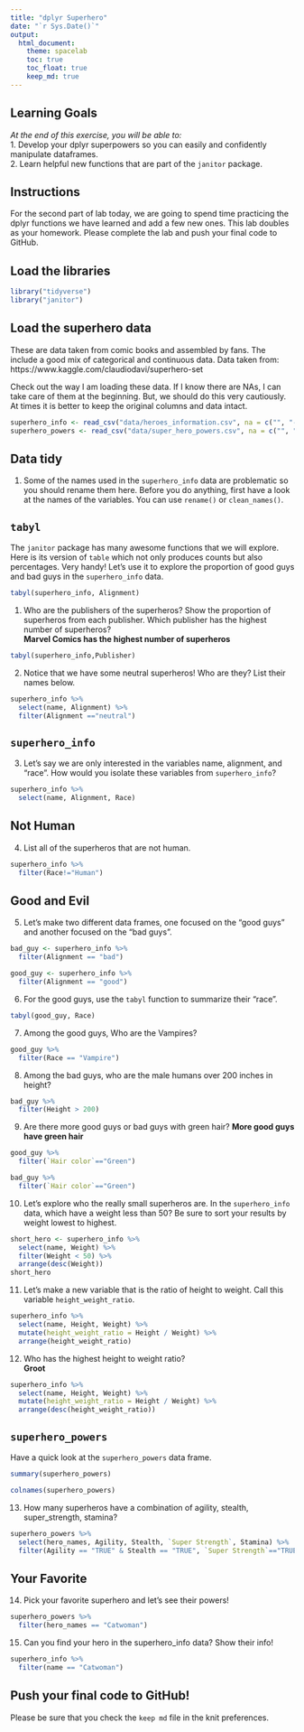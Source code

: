 ```yaml
---
title: "dplyr Superhero"
date: "`r Sys.Date()`"
output:
  html_document: 
    theme: spacelab
    toc: true
    toc_float: true
    keep_md: true
---
```


## Learning Goals  
*At the end of this exercise, you will be able to:*    
1. Develop your dplyr superpowers so you can easily and confidently manipulate dataframes.  
2. Learn helpful new functions that are part of the `janitor` package.  

## Instructions
For the second part of lab today, we are going to spend time practicing the dplyr functions we have learned and add a few new ones. This lab doubles as your homework. Please complete the lab and push your final code to GitHub.  

## Load the libraries
```r
library("tidyverse")
library("janitor")
```

## Load the superhero data
These are data taken from comic books and assembled by fans. The include a good mix of categorical and continuous data.  Data taken from: https://www.kaggle.com/claudiodavi/superhero-set  

Check out the way I am loading these data. If I know there are NAs, I can take care of them at the beginning. But, we should do this very cautiously. At times it is better to keep the original columns and data intact.  
```r
superhero_info <- read_csv("data/heroes_information.csv", na = c("", "-99", "-")) #anything in the c() will be convert into NA
superhero_powers <- read_csv("data/super_hero_powers.csv", na = c("", "-99", "-"))
```

## Data tidy
1. Some of the names used in the `superhero_info` data are problematic so you should rename them here. Before you do anything, first have a look at the names of the variables. You can use `rename()` or `clean_names()`.    

## `tabyl`
The `janitor` package has many awesome functions that we will explore. Here is its version of `table` which not only produces counts but also percentages. Very handy! Let's use it to explore the proportion of good guys and bad guys in the `superhero_info` data.  
```r
tabyl(superhero_info, Alignment)
```

1. Who are the publishers of the superheros? Show the proportion of superheros from each publisher. Which publisher has the highest number of superheros?  
**Marvel Comics has the highest number of superheros**
```r
tabyl(superhero_info,Publisher)
```


2. Notice that we have some neutral superheros! Who are they? List their names below.  
```r
superhero_info %>% 
  select(name, Alignment) %>% 
  filter(Alignment =="neutral")

```


## `superhero_info`
3. Let's say we are only interested in the variables name, alignment, and "race". How would you isolate these variables from `superhero_info`?
```r
superhero_info %>% 
  select(name, Alignment, Race)
```


## Not Human
4. List all of the superheros that are not human.
```r
superhero_info %>% 
  filter(Race!="Human")
```


## Good and Evil
5. Let's make two different data frames, one focused on the "good guys" and another focused on the "bad guys".
```r
bad_guy <- superhero_info %>% 
  filter(Alignment == "bad")
```

```r
good_guy <- superhero_info %>% 
  filter(Alignment == "good")
```


6. For the good guys, use the `tabyl` function to summarize their "race".
```r
tabyl(good_guy, Race)
```


7. Among the good guys, Who are the Vampires?
```r
good_guy %>% 
  filter(Race == "Vampire")
```

8. Among the bad guys, who are the male humans over 200 inches in height?
```r
bad_guy %>% 
  filter(Height > 200)
```


9. Are there more good guys or bad guys with green hair? 
**More good guys have green hair**
```r
good_guy %>% 
  filter(`Hair color`=="Green")
```

```r
bad_guy %>% 
  filter(`Hair color`=="Green")
```

10. Let's explore who the really small superheros are. In the `superhero_info` data, which have a weight less than 50? Be sure to sort your results by weight lowest to highest.  

```r
short_hero <- superhero_info %>% 
  select(name, Weight) %>% 
  filter(Weight < 50) %>% 
  arrange(desc(Weight))
short_hero
```


11. Let's make a new variable that is the ratio of height to weight. Call this variable `height_weight_ratio`.    
```r
superhero_info %>% 
  select(name, Height, Weight) %>% 
  mutate(height_weight_ratio = Height / Weight) %>% 
  arrange(height_weight_ratio)
```


12. Who has the highest height to weight ratio?  
**Groot**
```r
superhero_info %>% 
  select(name, Height, Weight) %>% 
  mutate(height_weight_ratio = Height / Weight) %>% 
  arrange(desc(height_weight_ratio))
```


## `superhero_powers`
Have a quick look at the `superhero_powers` data frame. 
```r
summary(superhero_powers)
```
```r
colnames(superhero_powers)
```


13. How many superheros have a combination of agility, stealth, super_strength, stamina?

```r
superhero_powers %>% 
  select(hero_names, Agility, Stealth, `Super Strength`, Stamina) %>% 
  filter(Agility == "TRUE" & Stealth == "TRUE", `Super Strength`=="TRUE", Stamina =="TRUE")

```


## Your Favorite
14. Pick your favorite superhero and let's see their powers!  
```r
superhero_powers %>% 
  filter(hero_names == "Catwoman")
```


15. Can you find your hero in the superhero_info data? Show their info!  
```r
superhero_info %>% 
  filter(name == "Catwoman")
```


## Push your final code to GitHub!
Please be sure that you check the `keep md` file in the knit preferences.  